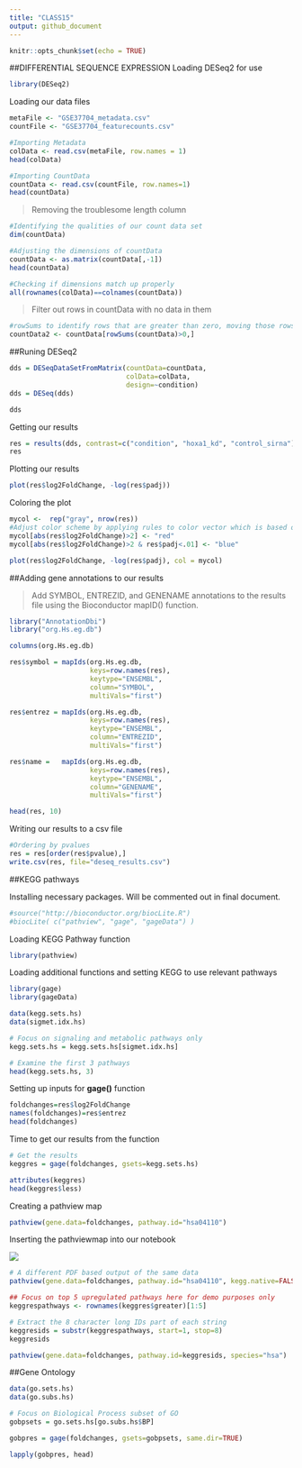 ```yaml
---
title: "CLASS15"
output: github_document
---
```


```r
knitr::opts_chunk$set(echo = TRUE)
```

##DIFFERENTIAL SEQUENCE EXPRESSION
Loading DESeq2 for use
```r
library(DESeq2)
```
Loading our data files
```r
metaFile <- "GSE37704_metadata.csv"
countFile <- "GSE37704_featurecounts.csv"

#Importing Metadata
colData <- read.csv(metaFile, row.names = 1)
head(colData)
```
```r
#Importing CountData
countData <- read.csv(countFile, row.names=1)
head(countData)
```

>Removing the troublesome length column

```r
#Identifying the qualities of our count data set
dim(countData)

#Adjusting the dimensions of countData
countData <- as.matrix(countData[,-1])
head(countData)
```

```r
#Checking if dimensions match up properly
all(rownames(colData)==colnames(countData))
```

>Filter out rows in countData with no data in them

```r
#rowSums to identify rows that are greater than zero, moving those rows into a new vector and applying 
countData2 <- countData[rowSums(countData)>0,]
```

##Runing DESeq2

```r
dds = DESeqDataSetFromMatrix(countData=countData,
                             colData=colData,
                             design=~condition)
dds = DESeq(dds)

dds

```
Getting our results
```r
res = results(dds, contrast=c("condition", "hoxa1_kd", "control_sirna"))
res
```

Plotting our results
```r
plot(res$log2FoldChange, -log(res$padj))
```

Coloring the plot
```r
mycol <-  rep("gray", nrow(res))
#Adjust color scheme by applying rules to color vector which is based on the result vector
mycol[abs(res$log2FoldChange)>2] <- "red"
mycol[abs(res$log2FoldChange)>2 & res$padj<.01] <- "blue"

plot(res$log2FoldChange, -log(res$padj), col = mycol)
```

##Adding gene annotations to our results

>Add SYMBOL, ENTREZID, and GENENAME annotations to the results file using the Bioconductor mapID() function.

```r
library("AnnotationDbi")
library("org.Hs.eg.db")

columns(org.Hs.eg.db)

res$symbol = mapIds(org.Hs.eg.db,
                    keys=row.names(res), 
                    keytype="ENSEMBL",
                    column="SYMBOL",
                    multiVals="first")

res$entrez = mapIds(org.Hs.eg.db,
                    keys=row.names(res),
                    keytype="ENSEMBL",
                    column="ENTREZID",
                    multiVals="first")

res$name =   mapIds(org.Hs.eg.db,
                    keys=row.names(res),
                    keytype="ENSEMBL",
                    column="GENENAME",
                    multiVals="first")

head(res, 10)
```


Writing our results to a csv file
```r
#Ordering by pvalues
res = res[order(res$pvalue),]
write.csv(res, file="deseq_results.csv")
```


##KEGG pathways

Installing necessary packages. Will be commented out in final document.

```r
#source("http://bioconductor.org/biocLite.R")
#biocLite( c("pathview", "gage", "gageData") )
```

Loading KEGG Pathway function
```r
library(pathview)
```
Loading additional functions and setting KEGG to use relevant pathways
```r
library(gage)
library(gageData)

data(kegg.sets.hs)
data(sigmet.idx.hs)

# Focus on signaling and metabolic pathways only
kegg.sets.hs = kegg.sets.hs[sigmet.idx.hs]

# Examine the first 3 pathways
head(kegg.sets.hs, 3)
```

Setting up inputs for **gage()** function
```r
foldchanges=res$log2FoldChange
names(foldchanges)=res$entrez
head(foldchanges)
```

Time to get our results from the function
```r
# Get the results
keggres = gage(foldchanges, gsets=kegg.sets.hs)
```
```r
attributes(keggres)
head(keggres$less)
```

Creating a pathview map
```r
pathview(gene.data=foldchanges, pathway.id="hsa04110")
```

Inserting the pathviewmap into our notebook

![](hsa04110.pathview.png)

```r
# A different PDF based output of the same data
pathview(gene.data=foldchanges, pathway.id="hsa04110", kegg.native=FALSE)
```
```r
## Focus on top 5 upregulated pathways here for demo purposes only
keggrespathways <- rownames(keggres$greater)[1:5]

# Extract the 8 character long IDs part of each string
keggresids = substr(keggrespathways, start=1, stop=8)
keggresids
```
```r
pathview(gene.data=foldchanges, pathway.id=keggresids, species="hsa")
```

##Gene Ontology
```r
data(go.sets.hs)
data(go.subs.hs)

# Focus on Biological Process subset of GO
gobpsets = go.sets.hs[go.subs.hs$BP]

gobpres = gage(foldchanges, gsets=gobpsets, same.dir=TRUE)

lapply(gobpres, head)
```

